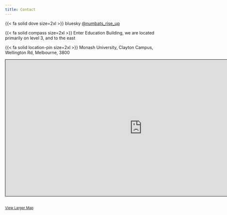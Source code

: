 ```yaml
---
title: Contact
---
```



{{< fa solid dove size=2xl >}} bluesky [@numbats_rise_up](https://bsky.app/profile/numbats-rise-up.bsky.social)

{{< fa solid compass size=2xl >}} Enter Education Building, we are located primarily on level 3, and to the east

{{< fa solid location-pin size=2xl >}} Monash University, Clayton Campus, Wellington Rd, Melbourne, 3800

<iframe width="900" height="450" frameborder="0" scrolling="no" marginheight="0" marginwidth="0" src="https://www.openstreetmap.org/export/embed.html?bbox=145.1282358169556%2C-37.91752400787114%2C145.14043450355533%2C-37.910735616651344&amp;layer=mapnik&amp;marker=-37.91413852736896%2C145.13434080472712" style="border: 1px solid black"></iframe><br/><small><a href="https://www.openstreetmap.org/?mlat=-37.91414&amp;mlon=145.13434#map=17/-37.91413/145.13434&amp;layers=N">View Larger Map</a></small>
